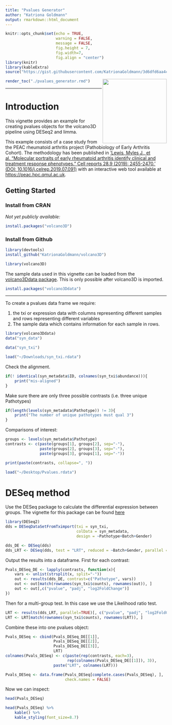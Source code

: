 ```yaml
---
title: "Pvalues Generator"
author: "Katriona Goldmann"
output: rmarkdown::html_document
---
```


```r
knitr::opts_chunk$set(echo = TRUE, 
                      warning = FALSE, 
                      message = FALSE, 
                      fig.height = 7, 
                      fig.width=7, 
                      fig.align = "center")
library(knitr)
library(kableExtra)
source("https://gist.githubusercontent.com/KatrionaGoldmann/3d6dfd6aa4cc5c3940bb72dc49beae02/raw/26e78c78a7a9d096d695c708e8a45830a1d1121a/render_toc.R")
```


<img src="../logo.png" align="right" alt="" width="200" />

```r
render_toc("./pvalues_generator.rmd")
```

---

# Introduction 

This vignette provides an example for creating pvalues objects for the 
volcano3D pipeline using DESeq2 and limma. 

This example consists of a case study from the PEAC 
rheumatoid arthritis project (Pathobiology of Early Arthritis Cohort). 
The methodology has been published in 
['Lewis, Myles J., et al. "Molecular portraits of early rheumatoid arthritis 
identify clinical and treatment response phenotypes." Cell reports 28.9 (2019): 
2455-2470.'
(DOI: 10.1016/j.celrep.2019.07.091)](https://doi.org/10.1016/j.celrep.2019.07.091)
with an interactive web tool available at 
[https://peac.hpc.qmul.ac.uk](https://peac.hpc.qmul.ac.uk).  

## Getting Started

### Install from CRAN

*Not yet publicly available:*

```r
install.packages("volcano3D")
```

### Install from Github

```r
library(devtools)
install_github("KatrionaGoldmann/volcano3D")
```

```r
library(volcano3D)
```

The sample data used in this vignette can be loaded from the 
[volcano3Ddata package](https://github.com/KatrionaGoldmann/volcano3Ddata). 
This is only possible after volcano3D is imported. 

```r
install.packages("volcano3Ddata")
```

---

To create a pvalues data frame we require:

1. the txi or expression data with columns representing different samples and 
rows representing different variables
2. The sample data which contains information for each sample in rows. 

```r
library(volcano3Ddata)
data("syn_data")
```

```r
data("syn_txi")
```

```r
load("~/Downloads/syn_txi.rdata")
```

Check the alignment. 

```r
if(! identical(syn_metadata$ID, colnames(syn_txi$abundance))){
    print("mis-aligned")
}
```

Make sure there are only three possible contrasts (i.e. three unique Pathotypes)

```r
if(length(levels(syn_metadata$Pathotype)) != 3){
    print("The number of unique pathotypes must qual 3")
}
```

Comparisons of interest:

```r
groups <- levels(syn_metadata$Pathotype)
contrasts <- c(paste(groups[1], groups[2], sep="-"), 
               paste(groups[2], groups[3], sep="-"), 
               paste(groups[3], groups[1], sep="-"))

print(paste(contrasts, collapse=", "))
```

```r
load("~/Desktop/Pvalues.rdata")
```

# DESeq method

Use the DESeq package to calculate the differential expression between groups. 
The vignette for this package can be found [here](http://bioconductor.org/packages/devel/bioc/vignettes/DESeq2/inst/doc/DESeq2.html)

```r
library(DESeq2)
dds = DESeqDataSetFromTximport(txi = syn_txi, 
                               colData = syn_metadata, 
                               design = ~Pathotype+Batch+Gender)

dds_DE <- DESeq(dds)
dds_LRT <- DESeq(dds, test = "LRT", reduced = ~Batch+Gender, parallel = TRUE) 
```

Output the results into a dataframe. First for each contrast:

```r
Pvals_DESeq_DE <- lapply(contrasts, function(x){
    vars <- unlist(strsplit(x, split="-"))
    out <- results(dds_DE, contrast=c("Pathotype", vars))
    out <- out[match(rownames(syn_txi$counts), rownames(out)), ]
    out <- out[,c("pvalue", "padj", "log2FoldChange")]
})
```

Then for a multi-group test. In this case we use the Likelihood ratio test. 

```r
LRT <- results(dds_LRT, parallel=TRUE)[, c("pvalue", "padj", "log2FoldChange")]
LRT <- LRT[match(rownames(syn_txi$counts), rownames(LRT)), ]
```

Combine these into one pvalues object: 

```r
Pvals_DESeq <- cbind(Pvals_DESeq_DE[[1]], 
                     Pvals_DESeq_DE[[2]], 
                     Pvals_DESeq_DE[[3]], 
                     LRT)
colnames(Pvals_DESeq) <- c(paste(rep(contrasts, each=3), 
                           rep(colnames(Pvals_DESeq_DE[[1]]), 3)), 
                     paste("LRT", colnames(LRT)))

Pvals_DESeq <- data.frame(Pvals_DESeq[complete.cases(Pvals_DESeq), ], 
                          check.names = FALSE)
```

Now we can inspect:

```r
head(Pvals_DESeq)
```

```r
head(Pvals_DESeq) %>%
    kable() %>%
    kable_styling(font_size=8.7)
```

<!-- # Limma method -->

<!-- Use the Limma and edgeR package to calculate the differential expression  -->
<!-- between groups. The vignette for this package can be found [here](https://www.bioconductor.org/packages/devel/workflows/vignettes/RNAseq123/inst/doc/limmaWorkflow.html) -->

<!-- ```{r} -->
<!-- library(limma) -->
<!-- library(edgeR) -->
<!-- load("~/Downloads/syn_txi.rdata") -->
<!-- ``` -->

<!-- Define the design for Limma -->

<!-- ```{r, eval=FALSE} -->
<!-- design.df <- model.matrix(~ 0 + Pathotype + Batch + Gender, data=syn_metadata)  -->
<!-- colnames(design.df) <- gsub("[[:punct:]]|factor|syn_metadata|Pathotype|Batch",  -->
<!--                             "", colnames(design.df)) -->

<!-- contrast.matrix <- makeContrasts(contrasts=c(contrasts, "B", "GenderB"),  -->
<!--                                  levels = c(groups,"B", "GenderB") ) -->
<!-- ``` -->

<!-- Remove the batch effect: -->

<!-- ```{r} -->
<!-- exp <- data.frame(apply(syn_rld, 2, as.numeric)) -->
<!-- rownames(exp) <- make.names(rownames(syn_rld), unique=T) -->
<!-- ``` -->

<!-- Calculate the differential expression -->

<!-- ```{r, eval=FALSE} -->
<!-- fit <- lmFit(exp, design.df) -->
<!-- fit2  <- contrasts.fit(fit, contrasts=contrast.matrix) -->
<!-- fit3  <- eBayes(fit2, trend = TRUE) -->
<!-- ``` -->

<!-- Output the p-values first for individual comparisons: -->

<!-- ```{r, eval=FALSE} -->
<!-- Pvals_limma_DE <- lapply(contrasts, function(x){ -->
<!--     out <- topTable(fit3,  -->
<!--              coef=which(colnames(fit3$coefficients) == x),  -->
<!--              number=Inf,  -->
<!--              sort.by="P")[,c("P.Value", "adj.P.Val", "logFC")] -->
<!--     out <- out[match(rownames(exp), rownames(out)), ] -->
<!--     colnames(out) <- c("pvalue", "padj", "log2FoldChange") -->
<!--     out -->
<!-- }) -->
<!-- ``` -->

<!-- Then for an empirical Bayes multi-group test: -->

<!-- ```{r, eval=FALSE} -->
<!-- eB <- topTable(fit3, number=Inf,  -->
<!--                 coef=which(colnames(fit3$coefficients) %in% contrasts)) -->
<!-- eB <- eB[match(rownames(exp), rownames(eB)), ] -->
<!-- eB <- eB[, ! colnames(eB) %in% c("AveExpr", "F")] -->
<!-- colnames(eB) = c(contrasts,  "pvalue", "padj" ) -->
<!-- ``` -->

<!-- Combined into one object -->

<!-- ```{r, eval=FALSE} -->
<!-- Pvals_limma <- cbind(Pvals_limma_DE[[1]],  -->
<!--                      Pvals_limma_DE[[2]],  -->
<!--                      Pvals_limma_DE[[3]],  -->
<!--                      "eBayes" = eB) -->
<!-- colnames(Pvals_limma) <- c(paste(rep(contrasts, each=3),  -->
<!--                            rep(colnames(Pvals_limma_DE[[1]]), 3)),  -->
<!--                      paste("eBayes", colnames(eB))) -->

<!-- Pvals_limma <- data.frame(Pvals_limma[complete.cases(Pvals_limma), ],  -->
<!--                           check.names = FALSE) -->
<!-- ``` -->

<!-- Now we can inspect: -->

<!-- ```{r, eval=FALSE} -->
<!-- head(Pvals_limma) -->
<!-- ``` -->

<!-- ```{r, echo=FALSE} -->
<!-- Pvals_limma[, 1:(ncol(Pvals_limma)-1)] = format( -->
<!--     Pvals_limma[, 1:(ncol(Pvals_limma)-1)], digits = 3) -->

<!-- head(Pvals_limma) %>% -->
<!--     kable() %>% -->
<!--     kable_styling(font_size=8.7) -->
<!-- ``` -->

<!-- These objects can be used as pvalues dataframes in downstream analysis with the -->
<!-- volcano3D package.  -->
